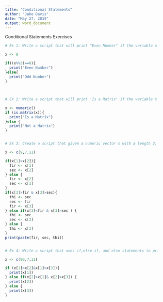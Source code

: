 ```yaml
---
title: "Conditional Statements"
author: "Jake Davis"
date: "May 27, 2019"
output: word_document
---
```


Conditional Statements Exercises
```r

# Ex 1: Write a script that will print "Even Number" if the variable x is an even number, otherwise print "Not Even":

x <- 8

if((x%%2)==0){
  print("Even Number")
}else{
  print("Odd Number")
}
  
  
  
# Ex 2: Write a script that will print 'Is a Matrix' if the variable x is a matrix, otherwise print "Not a Matrix". Hint: You may want to check out help(is.matrix)

x <- numeric()
if (is.matrix(x)){
  print("Is a Matrix")
}else {
  print("Not a Matrix")
}


# Ex 3: Create a script that given a numeric vector x with a length 3, will print out the elements in order from high to low. You must use if,else if, and else statements for your logic. (This code will be relatively long)

x <- c(9,7,11)

if(x[1]>x[2]){
  fir <- x[1]
  sec <- x[2]
} else {
  fir <- x[2]
  sec <- x[1]
}
if(x[3]>fir & x[3]>sec){
  thi <- sec
  sec <- fir
  fir <- x[3]
} else if(x[3]<fir & x[3]>sec ) {
  thi <- sec
  sec <- x[3]
} else {
  thi <- x[3]
}
print(paste(fir, sec, thi))


# Ex 4: Write a script that uses if,else if, and else statements to print the max element in a numeric vector with 3 elements.

x <- c(90,7,11)

if (x[1]>x[2]&x[1]>x[3]){
  print(x[1])
} else if(x[2]>x[1]& x[2]>x[3]) {
  print(x[2])
} else {
  print(x[3])
}




```
